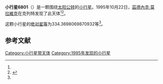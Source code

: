 {{Infobox planet
| bgcolour = #FFFFC0
| name = 6801 Strekov
| symbol = 
| image = 
| caption = 
| discovery = yes
| discovery_ref = 
| discoverer = [[茲德內克·莫拉維克|茲德內克·莫拉維克]]
| discovery_site = [[克列特|克列特]] 
| discovered = 1995年10月22日
| designations = yes
| mp_name = 
| named_after = 
| alt_names = 1995 UM1/ 1972 TR9 / 1985 QH / 1987 DJ1
| mp_category = [[主带小行星|主带小行星]]
| orbit_ref = <ref name="a">[http://ssd.jpl.nasa.gov/sbdb.cgi?sstr=6801 6801 Strekov] {{Wayback|url=http://ssd.jpl.nasa.gov/sbdb.cgi?sstr=6801 |date=20210903001402 }}，小行星數據庫瀏覽器（JPL Small-Body Database Browser）－[[美国国家航空航天局|美国国家航空航天局]]喷气推进实验室</ref>
| epoch = 2456400.5 (2013年4月18日更新)
| aphelion = {{convert|2.494872638659923|AU|km|3|abbr=on|lk=out}}
| perihelion = {{convert|1.91901051857265|AU|km|3|abbr=on}}
| semimajor = {{convert|2.206941578616286|AU|km|3|abbr=on}}
| eccentricity = 0.1304661
| period = 1197.525258 [[日|日]]<br />3.28[[儒略年|儒略年]]
| avg_speed = 
| inclination = 5.211730648630121
| asc_node = 44.0503750273527
| mean_anomaly = 
| arg_peri = 334.3698069870932
| satellites = 
| physical_characteristics = yes
| dimensions = 
| mass = 
| density = 
| surface_grav = 
| escape_velocity = 
| sidereal_day = 
| axial_tilt = 
| pole_ecliptic_lat = 
| pole_ecliptic_lon = 
| albedo = 
| temperatures= 
| temp_name1 = 
| mean_temp_1 = 
| max_temp_1 = 
| temp_name2 = 
| max_temp_2 = 
| spectral_type = 
| abs_magnitude = 334.3698069870932
}}

'''小行星6801'''（{{lang-en|6801 Strekov}}）是一颗围绕[[太阳|太阳]][[公转|公转]]的[[小行星|小行星]]。1995年10月22日，[[茲德內克·莫拉維克|茲德內克·莫拉維克]]在克列特发现了此天体<ref name="a" /><ref>{{cite news|title=小行星列表|url=http://cfa-www.harvard.edu/iau/lists/NumberedMPs.txt|accessdate=2013-07-08|newspaper=哈佛大学|archive-date=2008-05-17|archive-url=https://web.archive.org/web/20080517010638/http://cfa-www.harvard.edu/iau/lists/NumberedMPs.txt|dead-url=no}}</ref>。

这颗小行星的[[绝对星等|绝对星等]]为334.3698069870932等<ref name="a" />。

==参考文献==
{{reflist}}
{{Minor Planet Number|[[小行星6800|小行星6800]]|[[小行星6802|小行星6802]]}}

{{小天体}}

[[Category:小行星带天体|Category:小行星带天体]]
[[Category:1995年发现的小行星|Category:1995年发现的小行星]]

{{asteroid-stub}}